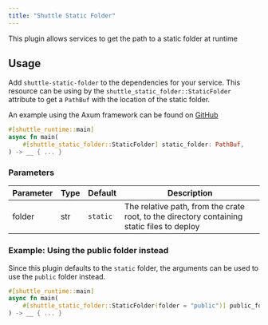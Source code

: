 ```yaml
---
title: "Shuttle Static Folder"
---
```


This plugin allows services to get the path to a static folder at runtime

## Usage
Add `shuttle-static-folder` to the dependencies for your service. This resource can be using by the `shuttle_static_folder::StaticFolder` attribute to get a `PathBuf` with the location of the static folder.

An example using the Axum framework can be found on [GitHub](https://github.com/shuttle-hq/examples/tree/main/axum/static-files)

``` rust
#[shuttle_runtime::main]
async fn main(
    #[shuttle_static_folder::StaticFolder] static_folder: PathBuf,
) -> __ { ... }
```

### Parameters
| Parameter | Type | Default  | Description                                                        |
|-----------|------|----------|--------------------------------------------------------------------|
| folder    | str  | `static` | The relative path, from the crate root, to the directory containing static files to deploy |

### Example: Using the public folder instead
Since this plugin defaults to the `static` folder, the arguments can be used to use the `public` folder instead.

``` rust
#[shuttle_runtime::main]
async fn main(
    #[shuttle_static_folder::StaticFolder(folder = "public")] public_folder: PathBuf,
) -> __ { ... }
```
